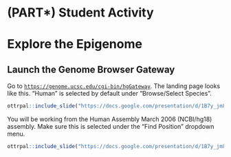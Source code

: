 # (PART\*) Student Activity {-}

# Explore the Epigenome

## Launch the Genome Browser Gateway

Go to [`https://genome.ucsc.edu/cgi-bin/hgGateway`](https://genome.ucsc.edu/cgi-bin/hgGateway). The landing page looks like this. "Human" is selected by default under "Browse/Select Species".  

```r
ottrpal::include_slide("https://docs.google.com/presentation/d/1B7y_jm8GuHZMUvTU1TFdW4nqQQV6nOT9XuFwgSflXz4/edit#slide=id.g15625333d53_0_2")
```

You will be working from the Human Assembly March 2006 (NCBI/hg18) assembly. Make sure this is selected under the "Find Position" dropdown menu.

```r
ottrpal::include_slide("https://docs.google.com/presentation/d/1B7y_jm8GuHZMUvTU1TFdW4nqQQV6nOT9XuFwgSflXz4/edit#slide=id.g15625333d53_0_7")
```

